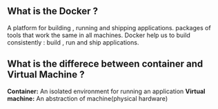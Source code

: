 ## What is the Docker ? 
A platform for building , running and shipping applications. packages of tools that 
work the same in all machines. Docker help us to build consistently : build , run and ship applications.

## What is the differece between container and Virtual Machine ? 
**Container:** An isolated environment for running an application 
**Virtual machine:** An abstraction of machine(physical hardware)